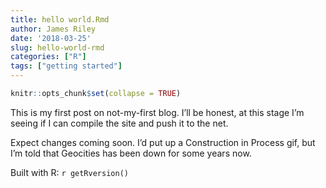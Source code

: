 ```yaml
---
title: hello world.Rmd
author: James Riley
date: '2018-03-25'
slug: hello-world-rmd
categories: ["R"]
tags: ["getting started"]
---
```


```r
knitr::opts_chunk$set(collapse = TRUE)
```
This is my first post on not-my-first blog. I'll be honest, at this stage I'm seeing if I can compile the site and push it to the net.

Expect changes coming soon. I'd put up a Construction in Process gif, but I'm told that Geocities has been down for some years now.


Built with R: `r getRversion()`